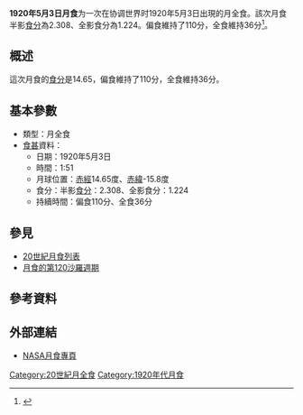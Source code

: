 {{vfd|沒有足夠的可靠資料來源能夠讓這個條目符合[[Wikipedia:關注度|Wikipedia:關注度]]中的標準|date=2022/06/08}}
{{Notability|time=2022-05-09T07:50:10+00:00}}
{{Infobox lunar eclipse
| date        = 1920年5月3日
| time        = 1:51
| nature     = 月全食
| saros       = 120
| gamma           = -0.331
| magnitude      = 半影食分：2.308<br/>全影食分：1.224
| par_duration   = 110分
| tot_duration    = 36分
| chart               = Lunar eclipse chart close-1920May03.png
}}
'''1920年5月3日月食'''为一次在协调世界时1920年5月3日出現的月全食。該次月食半影[[食分|食分]]為2.308、全影食分為1.224。偏食維持了110分，全食維持36分<ref name="nasa_catalog_list">{{cite web|url=http://eclipse.gsfc.nasa.gov/LEcat/LE1901-2000.html|title=Lunar Eclipses: 1901 to 2000|language=en|publisher=[[NASA|NASA]]|archiveurl=https://web.archive.org/web/20080331031357/http://eclipse.gsfc.nasa.gov/LEcat/LE1901-2000.html|archivedate=2008-03-31|deadurl=yes|accessdate=2016-09-10}}</ref>。

== 概述 ==
這次月食的[[食分|食分]]是14.65，偏食維持了110分，全食維持36分。

== 基本參數 ==
{{NoteUTC}}
* 類型：月全食
*[[食甚|食甚]]資料：
** 日期：1920年5月3日
** 時間：1:51
** 月球位置：[[赤經|赤經]]14.65度、[[赤緯|赤緯]]-15.8度
** 食分：半影[[食分|食分]]：2.308、全影食分：1.224
** 持續時間：偏食110分、全食36分

== 參見 ==
{{portal box|天文學}}
* [[20世紀月食列表|20世紀月食列表]]
* [[月食的第120沙羅週期|月食的第120沙羅週期]]

== 參考資料 ==
{{reflist}}

== 外部連結 ==
* [http://eclipse.gsfc.nasa.gov/lunar.html NASA月食專頁]{{Wayback|url=http://eclipse.gsfc.nasa.gov/lunar.html |date=20181231235927 }}{{en icon}}
{{Lunar-eclipse-stub}}
{{月食}}

[[Category:20世紀月全食|Category:20世紀月全食]]
[[Category:1920年代月食|Category:1920年代月食]]